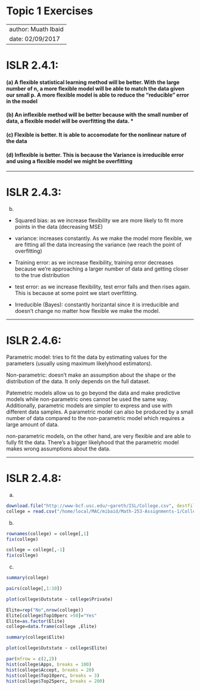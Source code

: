 # Topic 1 Exercises

---
author: Muath Ibaid
date: 02/09/2017
---

# ISLR 2.4.1: 

#### (a) A flexible statistical learning method will be better. With the large number of n, a more flexible model will be able to match the data given our small p. A more flexible model is able to reduce the "reducible" error in the model

#### (b) An inflexible method will be better because with the small number of data, a flexible model will be overfitting the data. * 

#### (c) Flexible is better. It is able to accomodate for the nonlinear nature of the data  

#### (d) Inflexible is better. This is because the Variance is irreducible error and using a flexible model we might be overfitting

----------------

# ISLR 2.4.3: 
b)  

* Squared bias: as we increase flexibility we are more likely to fit more points in the data (decreasing MSE)  

* variance: increases constantly. As we make the model more flexible, we are fitting all the data increasing the variance (we reach the point of overfitting)

* Training error: as we increase flexibility, training error decreases because we're approaching a larger number of data and getting closer to the true distribution 

* test error: as we increase flexibility, test error falls and then rises again. This is because at some point we start overfitting. 

* Irreducible (Bayes): constantly horizantal since it is irreducible and doesn't change no matter how flexible we make the model. 

---------

# ISLR 2.4.6: 

Parametric model: tries to fit the data by estimating values for the parameters (usually using maximum likelyhood estimators).  

Non-parametric: doesn't make an assumption about the shape or the distribution of the data. It only depends on the full dataset. 

Patemetric models allow us to go beyond the data and make predictive models while non-parametric ones cannot be used the same way. Additionally, parametric models are simpler to express and use with different data samples. A parametric model can also be produced by a small number of data compared to the non-parametric model which requires a large amount of data.

non-parametric models, on the other hand, are very flexible and are able to fully fit the data. There's a bigger likelyhood that the parametric model makes wrong assumptions about the data. 

-----------

# ISLR 2.4.8:

a) 

```r
download.file("http://www-bcf.usc.edu/~gareth/ISL/College.csv", destfile = "College.csv")
college = read.csv("/home/local/MAC/mibaid/Math-253-Assignments-1/College.csv")
```


b) 

```r
rownames(college) = college[,1]
fix(college)

college = college[,-1]
fix(college)
```



c) 

```r
summary(college)

pairs(college[,1:10])

plot(college$Outstate ~ college$Private)

Elite=rep("No",nrow(college))
Elite[college$Top10perc >50]="Yes"
Elite=as.factor(Elite)
college=data.frame(college ,Elite)

summary(college$Elite)

plot(college$Outstate ~ college$Elite)

par(mfrow = c(2,2))
hist(college$Apps, breaks = 100)
hist(college$Accept, breaks = 20)
hist(college$Top10perc, breaks = 3)
hist(college$Top25perc, breaks = 200)


```










